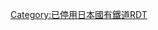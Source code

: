 {{Routemap|inline=<includeonly>yes</includeonly>|collapse=yes|title=三國線|title-bg=#808080|title-color=white|map=
\\exSTR~~ ~~''[[京福電氣鐵道|京福]]：{{link-ja|永平寺線|京福電気鉄道永平寺線}}'' -1969年
\exKBHFaq!~HUBa\exSTRr
eABZq+l\BHFq!~HUBe\STRq~~0.0~~[[蘆原溫泉站|金津]]~~[[日本國有鐵道|國鐵]]：[[北陸本線]]
exSTR2\exSTRc3\
exSTRc1\exSTR+4\STR+l~~ ~~京福：[[三國蘆原線]]
\exBHF!~HUBaq\BHF!~HUBeq~~4.5~~[[蘆原湯之町站|蘆原]]
POINTERf@g\exSTR\STR~~ ~~1944年休止路段
\exSTR\HST~~ ~~[[水居站|水居]]
\exSTR\HST~~ ~~[[三國神社站|三國神社]]
\xABZg+l\xABZgr~~ ~~''電車三國''
\BHF!~HUBaq\exBHF!~HUBeq~~8.7~~[[三國站 (福井縣)|三國]]
exSTRq\eKRZu\exSTRr~~ ~~''三國蘆原線{{link-ja|東尋坊口站|東尋坊口駅|東尋坊口}}方向'' -1944年
KBHFe~~9.8~~[[三國港站|三國港]]
|bottom={{navbar|三國線RDT}}
}}<noinclude>
{{rdt intro|[[三國線]]}}
[[Category:已停用日本國有鐵道RDT]]
</noinclude>